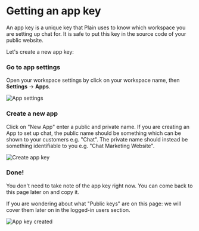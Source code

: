 
# Getting an app key

An app key is a unique key that Plain uses to know which workspace you
are setting up chat for. It is safe to put this key in the source code of your
public website.

Let's create a new app key:

<Steps>

### Go to app settings

Open your workspace settings by click on your workspace name, then **Settings** → **Apps**.

<ImageContainer>![App settings](/images/chat-setup/chat-setup-0.png)</ImageContainer>

### Create a new app

Click on "New App" enter a public and private name. If you are creating an App to set up chat, the public name should be something which can be shown to your customers e.g. "Chat". The private name should instead be something identifiable to you e.g. "Chat Marketing Website".

<ImageContainer>![Create app key](/images/chat-setup/chat-setup-1.png)</ImageContainer>

### Done!

You don't need to take note of the app key right now. You can come back to this page later on and copy it.

If you are wondering about what "Public keys" are on this page: we will cover
them later on in the logged-in users section.

<ImageContainer>![App key created](/images/chat-setup/chat-setup-2.png)</ImageContainer>

</Steps>
